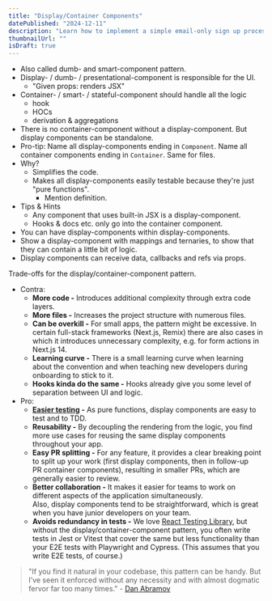 ```yaml
---
title: "Display/Container Components"
datePublished: "2024-12-11"
description: "Learn how to implement a simple email-only sign up process using AWS Amplify in your React Native application."
thumbnailUrl: ""
isDraft: true
---
```






- Also called dumb- and smart-component pattern.
- Display- / dumb- / presentational-component is responsible for the UI.
	- "Given props: renders JSX"
- Container- / smart- / stateful-component should handle all the logic
	- hook
	- HOCs
	- derivation & aggregations
- There is no container-component without a display-component. But display components can be standalone.
- Pro-tip: Name all display-components ending in `Component`. Name all container components ending in `Container`. Same for files.
- Why?
	- Simplifies the code.
	- Makes all display-components easily testable because they're just "pure functions".
		- Mention definition.
- Tips & Hints
	- Any component that uses built-in JSX is a display-component.
	- Hooks & docs etc. only go into the container component.
- You can have display-components within display-components.
- Show a display-component with mappings and ternaries, to show that they can contain a little bit of logic.
- Display components can receive data, callbacks and refs via props.

Trade-offs for the display/container-component pattern.  
- Contra:
	- **More code -** Introduces additional complexity through extra code layers.
	- **More files -** Increases the project structure with numerous files.
	- **Can be overkill -** For small apps, the pattern might be excessive. In certain full-stack frameworks (Next.js, Remix) there are also cases in which it introduces unnecessary complexity, e.g. for form actions in Next.js 14.
	- **Learning curve -** There is a small learning curve when learning about the convention and when teaching new developers during onboarding to stick to it.
	- **Hooks kinda do the same -** Hooks already give you some level of separation between UI and logic.
- Pro:
	- **[Easier testing](https://medium.com/javascript-scene/tdd-writing-testable-code-30ac7a3bf49c) -** As pure functions, display components are easy to test and to TDD.
	- **Reusability -** By decoupling the rendering from the logic, you find more use cases for reusing the same display components throughout your app.
	- **Easy PR splitting -** For any feature, it provides a clear breaking point to split up your work (first display components, then in follow-up PR container components), resulting in smaller PRs, which are generally easier to review.
	- **Better collaboration -** It makes it easier for teams to work on different aspects of the application simultaneously. Also, display components tend to be straightforward, which is great when you have junior developers on your team.  
	- **Avoids redundancy in tests -** We love [React Testing Library](https://testing-library.com/docs/react-testing-library/intro/), but without the display/container-component pattern, you often write tests in Jest or Vitest that cover the same but less functionality than your E2E tests with Playwright and Cypress. (This assumes that you write E2E tests, of course.)


> "If you find it natural in your codebase, this pattern can be handy. But I’ve seen it enforced without any necessity and with almost dogmatic fervor far too many times." - [Dan Abramov](https://medium.com/@dan_abramov/smart-and-dumb-components-7ca2f9a7c7d0)
